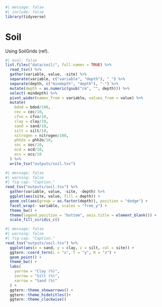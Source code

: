```r
#| message: false
#| include: false
library(tidyverse)
```

# Soil {.unnumbered}

Using SoilGrids (ref).

```r
#| eval: false
list.files("data/soil/", full.names = TRUE) %>% 
  read_tsv() %>% 
  gather(variable, value, -site) %>% 
  separate(variable, c("variable", "depth"), "_") %>% 
  separate(depth, c("mindepth", "depth"), "-") %>% 
  mutate(depth = as.numeric(gsub("cm", "", depth))) %>% 
  select(-mindepth) %>% 
  pivot_wider(names_from = variable, values_from = value) %>% 
  mutate(
    bdod = bdod/100,
    cec = cec/10,
    cfvo = cfvo/10,
    clay = clay/10,
    sand = sand/10,
    silt = silt/10,
    nitrogen = nitrogen/100,
    phh2o = phh2o/10,
    soc = soc/10,
    ocd = ocd/10,
    ocs = ocs/10
  ) %>% 
  write_tsv("outputs/soil.tsv") 
```

```r
#| message: false
#| warning: false
#| fig-cap: "Caption."
read_tsv("outputs/soil.tsv") %>% 
  gather(variable, value, -site, -depth) %>% 
  ggplot(aes(site, value, fill = depth)) +
  geom_col(aes(group = as.factor(depth)), position = "dodge") +
  facet_wrap(~ variable, scales = "free_y") +
  theme_bw() +
  theme(legend.position = "bottom", axis.title = element_blank()) +
  scale_fill_viridis_c()
```

```r
#| message: false
#| warning: false
#| fig-cap: "Caption."
read_tsv("outputs/soil.tsv") %>% 
  ggplot(aes(x = sand, y = clay, z = silt, col = site)) +
  ggtern::coord_tern(L = "x", T = "y", R = "z") +
  geom_point() +
  theme_bw() +
  labs(
    yarrow = "Clay (%)",
    zarrow = "Silt (%)",
    xarrow = "Sand (%)"
  ) +
  ggtern::theme_showarrows() +
  ggtern::theme_hidetitles()+
  ggtern::theme_clockwise()
```
